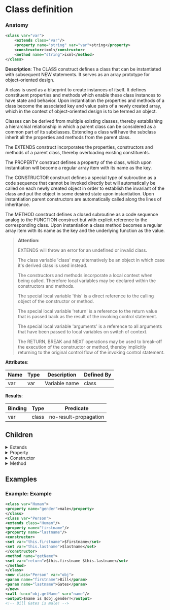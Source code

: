 # Class definition

### Anatomy

```xml
<class var="var">
    <extends class="var"/>
    <property name="string" var="var">string</property>
    <constructor>ixml</constructor>
    <method name="string">ixml</method>
</class>
```

 **Description**:
 The CLASS construct defines a class that can be instantiated with subsequent NEW statements. It serves as an array prototype for object-oriented design.

A class is used as a blueprint to create instances of itself. It defines constituent properties and methods which enable these class instances to have state and behavior. Upon instantiation the properties and methods of a class become the associated key and value pairs of a newly created array, which in the context of object-oriented design is to be termed an object.

Classes can be derived from multiple existing classes, thereby establishing a hierarchial relationship in which a parent class can be considered as a common part of its subclasses. Extending a class will have the subclass inherit all the properties and methods from the parent class.

The EXTENDS construct incorporates the properties, constructors and methods of a parent class, thereby overloading existing constituents.

The PROPERTY construct defines a property of the class, which upon instantiation will become a regular array item with its name as the key.

The CONSTRUCTOR construct defines a special type of subroutine as a code sequence that cannot be invoked directly but will automatically be called on each newly created object in order to establish the invariant of the class and put the object in some desired state upon instantiation. Upon instantiation parent constructors are automatically called along the lines of inheritance.

The METHOD construct defines a closed subroutine as a code sequence analog to the FUNCTION construct but with explicit reference to the corresponding class. Upon instantiation a class method becomes a regular array item with its name as the key and the underlying function as the value.


> **Attention:**
>
> EXTENDS will throw an error for an undefined or invalid class.
> 
> The class variable 'class' may alternatively be an object in which case it's derived class is used instead.
> 
> The constructors and methods incorporate a local context when being called. Therefore local variables may be declared within the constructors and methods.
> 
> The special local variable 'this' is a direct reference to the calling object of the constructor or method.
> 
> The special local variable 'return' is a reference to the return value that is passed back as the result of the invoking control statement.
> 
> The special local variable 'arguments' is a reference to all arguments that have been passed to local variables on switch of context.
> 
> The RETURN, BREAK and NEXT operations may be used to break-off the execution of the constructor or method, thereby implicitly returning to the original control flow of the invoking control statement.

**Attributes**:

| Name | Type | Description | Defined By |
| ---- | ---- | ----------- | ---------- |
| var | var | Variable name | class |


**Results**:

| Binding | Type | Predicate |
| ------- | ---- | --------- |
| var | class | no-result-propagation |


## Children

<details>
<summary>Extends</summary>

### Anatomy
```xml
<extends class="var"></extends>
```

**Attributes**:

| Name | Type | Description |
| ---- | ---- | ----------- |
| class | var | Class variable name |

</details>

<details>
<summary>Property</summary>

### Anatomy
```xml
<property name="string" var="var">string</property>
```

**Attributes**:

| Name | Type | Description |
| ---- | ---- | ----------- |
| name | string | Name |
| var | var | Variable name |

**Value: Code (string)**

```xml
<content type="string"/>
```

</details>

<details>
<summary>Constructor</summary>

### Anatomy
```xml
<constructor>ixml</constructor>
```

**Content: Code (ixml)**

```xml
<content type="ixml"/>
```

</details>

<details>
<summary>Method</summary>

### Anatomy
```xml
<method name="string">ixml</method>
```

**Attributes**:

| Name | Type | Description |
| ---- | ---- | ----------- |
| name | string | Name |

**Content: Code (ixml)**

```xml
<content type="ixml"/>
```

</details>

## Examples

### Example: Example

```xml
<class var="Human">
<property name="gender">male</property>
</class>
<class var="Person">
<extends class="Human"/>
<property name="firstname"/>
<property name="lastname"/>
<constructor>
<set var="this.firstname">$firstname</set>
<set var="this.lastname">$lastname</set>
</constructor>
<method name="getName">
<set var="return">$this.firstname $this.lastname</set>
</method>
</class>
<new class="Person" var="obj">
<param name="firstname">Bill</param>
<param name="lastname">Gates</param>
</new>
<call func="obj.getName" var="name"/>
<output>$name is $obj.gender!</output>
<!-- Bill Gates is male! -->
```

